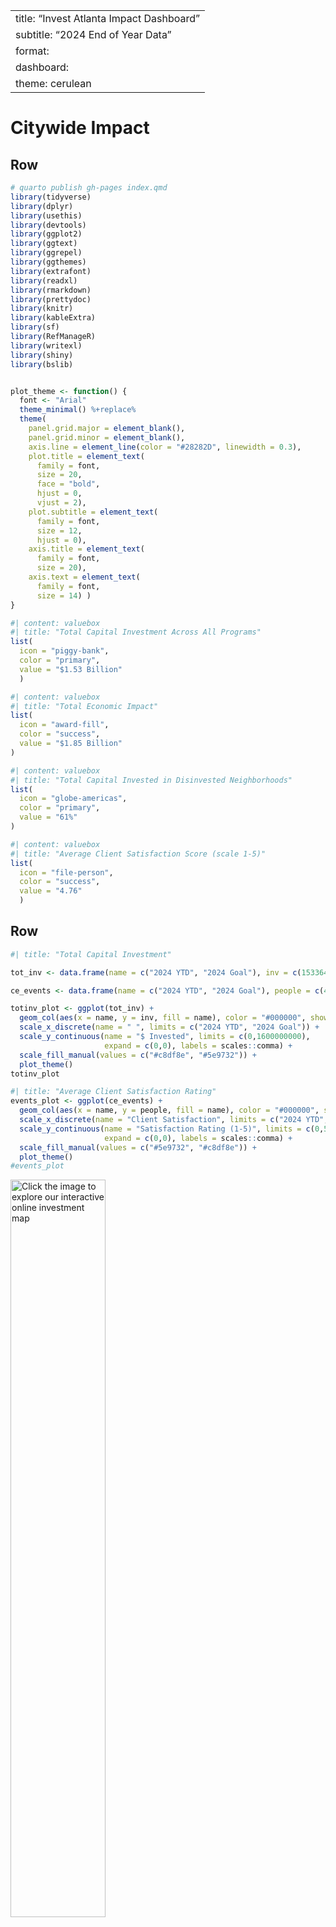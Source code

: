
---
title: "Invest Atlanta Impact Dashboard"
subtitle: "2024 End of Year Data"
format: 
  dashboard:
    theme: cerulean
---

# Citywide Impact

## Row {height="30%"}

```r
# quarto publish gh-pages index.qmd
library(tidyverse)
library(dplyr)
library(usethis)
library(devtools)
library(ggplot2)
library(ggtext)
library(ggrepel)
library(ggthemes)
library(extrafont)
library(readxl)
library(rmarkdown)
library(prettydoc)
library(knitr)
library(kableExtra)
library(sf)
library(RefManageR)
library(writexl)
library(shiny)
library(bslib)


plot_theme <- function() {
  font <- "Arial"
  theme_minimal() %+replace%
  theme(
    panel.grid.major = element_blank(),
    panel.grid.minor = element_blank(),
    axis.line = element_line(color = "#28282D", linewidth = 0.3),
    plot.title = element_text(
      family = font,
      size = 20,
      face = "bold",
      hjust = 0,
      vjust = 2),
    plot.subtitle = element_text(
      family = font,
      size = 12,
      hjust = 0),
    axis.title = element_text(
      family = font,
      size = 20),
    axis.text = element_text(
      family = font,
      size = 14) ) 
}


```

``` r
#| content: valuebox
#| title: "Total Capital Investment Across All Programs"
list(
  icon = "piggy-bank", 
  color = "primary", 
  value = "$1.53 Billion"
  )
```

```r
#| content: valuebox
#| title: "Total Economic Impact"
list(
  icon = "award-fill",
  color = "success",
  value = "$1.85 Billion"
)
```

```r
#| content: valuebox
#| title: "Total Capital Invested in Disinvested Neighborhoods"
list(
  icon = "globe-americas",
  color = "primary",
  value = "61%"
)
```

``` r
#| content: valuebox
#| title: "Average Client Satisfaction Score (scale 1-5)"
list(
  icon = "file-person", 
  color = "success", 
  value = "4.76"
  )
```


## Row {height="70%"}

``` r
#| title: "Total Capital Investment"

tot_inv <- data.frame(name = c("2024 YTD", "2024 Goal"), inv = c(1533646993.48, 1487100000))

ce_events <- data.frame(name = c("2024 YTD", "2024 Goal"), people = c(4.76, 4.3))

totinv_plot <- ggplot(tot_inv) +
  geom_col(aes(x = name, y = inv, fill = name), color = "#000000", show.legend = FALSE) +
  scale_x_discrete(name = " ", limits = c("2024 YTD", "2024 Goal")) +
  scale_y_continuous(name = "$ Invested", limits = c(0,1600000000), 
                     expand = c(0,0), labels = scales::comma) +
  scale_fill_manual(values = c("#c8df8e", "#5e9732")) +
  plot_theme()
totinv_plot
```



``` r
#| title: "Average Client Satisfaction Rating"
events_plot <- ggplot(ce_events) +
  geom_col(aes(x = name, y = people, fill = name), color = "#000000", show.legend = FALSE) +
  scale_x_discrete(name = "Client Satisfaction", limits = c("2024 YTD", "2024 Goal")) +
  scale_y_continuous(name = "Satisfaction Rating (1-5)", limits = c(0,5), 
                     expand = c(0,0), labels = scales::comma) +
  scale_fill_manual(values = c("#5e9732", "#c8df8e")) +
  plot_theme()
#events_plot
```
[![Click the image to explore our interactive online investment map](wins_map_final_2024.png){width=55%}](https://iatl.maps.arcgis.com/apps/instant/basic/index.html?appid=112649da7b1d4fa58098c16cc402dcc4){target="_blank"}



# Small Business Investment

## Row {height="30%"}

``` r
#| content: valuebox
#| title: "Direct Investment"
list(
  icon = "piggy-bank", 
  color = "success", 
  value = "$14.8 Million"
  )
```

```r
#| content: valuebox
#| title: "Small Businesses Funded (Grants and Loans)"
list(
  icon = "award-fill",
  color = "primary",
  value = 590
)
```


``` r
#| content: valuebox
#| title: "Small Businesses Receiving Business Consulting Services"
list(
  icon = "door-open", 
  color = "success", 
  value = "1,255"
  )
```


``` r
#| content: valuebox
#| title: "Small Business Funded in Disinvested Neighborhoods"
list(
  icon = "globe-americas", 
  color = "primary", 
  value = "16%"
  )
```


## Row {height="70%"}

``` r
#| title: "Small Business Investment"
sb_inv <- data.frame(name = c("2024 YTD", "2024 Goal"), inv = c(14799350, 6000000))

sb_support <- data.frame(name = c("2024 YTD", "2024 Goal"), support = c(1845, 1500))

sb_ta <- data.frame(name = c("2024 YTD", "2024 Goal"), hours = c(3798.45, 2750))

sbinv_plot <- ggplot(sb_inv) +
  geom_col(aes(x = name, y = inv, fill = name), color = "#000000", show.legend = FALSE) +
  scale_x_discrete(name = "Small Business Investment", limits = c("2024 YTD", "2024 Goal")) +
  scale_y_continuous(name = "Direct Investment ($)", limits = c(0,15000000), 
                     expand = c(0,0), labels = scales::comma) +
  scale_fill_manual(values = c("#009ddc", "#002d56")) +
  plot_theme()
sbinv_plot
```



``` r
#| title: "Small Businesses Supported via Grants, Loans, and Consulting"
sbsupport_plot <- ggplot(sb_support) +
  geom_col(aes(x = name, y = support, fill = name), color = "#000000", show.legend = FALSE) +
  scale_x_discrete(name = "Total Support", 
                   limits = c("2024 YTD", "2024 Goal")) +
  scale_y_continuous(name = "Number of Small Businesses", limits = c(0,1900), 
                     expand = c(0,0), labels = scales::comma) +
  scale_fill_manual(values = c("#5e9732", "#c8df8e")) +
  plot_theme()
sbsupport_plot
```

``` r
#| title: "Hours of Business Consulting Services"
sbta_plot <- ggplot(sb_ta) +
  geom_col(aes(x = name, y = hours, fill = name), color = "#000000", show.legend = FALSE) +
  scale_x_discrete(name = "Business Consulting", limits = c("2024 YTD", "2024 Goal")) +
  scale_y_continuous(name = "Services Provided (Hrs)", limits = c(0,3800), 
                     expand = c(0,0), labels = scales::comma) +
  scale_fill_manual(values = c("#002d56", "#009ddc")) +
  plot_theme()
sbta_plot
```





# Neighborhood Investment


## Row {height="30%"}

``` r
#| content: valuebox
#| title: "Invest Atlanta Funding"
list(
  icon = "piggy-bank", 
  color = "success", 
  value = "$59.6 Million"
  )
```


```r
#| content: valuebox
#| title: "TAD Grants"
list(
  icon = "award-fill",
  color = "primary",
  value = "$26.9 Million"
)
```

```r
#| content: valuebox
#| title: "NMTC Financing"
list(
  icon = "door-open", 
  color = "success", 
  value = "$53 Million"
  )
```


``` r
#| content: valuebox
#| title: "C-PACE Clean Energy Total Investment"
list(
  icon = "globe-americas",
  color = "primary",
  value = "$13.1 Million"
)
```


## Row {height="70%"}

``` r
#| title: "Investment in Disinvested Neighborhoods"
nb_dn <- data.frame(name = c("2024 YTD", "2024 Goal"), inv = c(61, 50))

nb_tad <- data.frame(name = c("Invest Atlanta", "Total Capital Investment"), 
                     support = c(59601437, 169644530))

nb_res <- data.frame(name = c("2024 YTD", "2024 Goal"), hours = c(9751, 9000))

nbdn_plot <- ggplot(nb_dn) +
  geom_col(aes(x = name, y = inv, fill = name), color = "#000000", show.legend = FALSE) +
  scale_x_discrete(name = "Investment in Disinvested Neighborhoods", limits = c("2024 YTD", "2024 Goal")) +
  scale_y_continuous(name = "Percentage of Investment", limits = c(0,100), 
                     expand = c(0,0), labels = scales::comma) +
  scale_fill_manual(values = c("#009ddc", "#002d56")) +
  plot_theme()
```



``` r
#| title: "Investment in Neighborhood Development"
nbtad_plot <- ggplot(nb_tad) +
  geom_col(aes(x = name, y = support, fill = name), color = "#000000", show.legend = FALSE) +
  scale_x_discrete(name = "Neighborhood Investment", limits = c("Invest Atlanta", "Total Capital Investment")) +
  scale_y_continuous(name = "Investment ($)", limits = c(0,170000000), 
                     expand = c(0,0), labels = scales::comma) +
  scale_fill_manual(values = c("#5e9732", "#c8df8e")) +
  plot_theme()
nbtad_plot
```

``` r
#| title: "Community Engagement: Invest Atlanta Events"
nbres_plot <- ggplot(nb_res) +
  geom_col(aes(x = name, y = hours, fill = name), color = "#000000", show.legend = FALSE) +
  scale_x_discrete(name = " ", limits = c("2024 YTD", "2024 Goal")) +
  scale_y_continuous(name = "Attendees", limits = c(0,11000), 
                     expand = c(0,0), labels = scales::comma) +
  scale_fill_manual(values = c("#002d56", "#009ddc")) +
  plot_theme()
nbres_plot
```
![Click to expand](TAD_Approvals_Map_2024_approved.png){width=83%}

# Housing


## Row {height="30%"}

``` r
#| content: valuebox
#| title: "Total Capital Invested (Housing)"
list(
  icon = "piggy-bank", 
  color = "success", 
  value = "$1 Billion"
  )
```

```r
#| content: valuebox
#| title: "Total Affordable Housing Units Financed"
list(
  icon = "house-add",
  color = "primary",
  value = "2,475"
)
```


``` r
#| content: valuebox
#| title: "Low Income Units Financed"
list(
  icon = "door-open", 
  color = "success", 
  value = 373
  )
```


``` r
#| content: valuebox
#| title: "Homeownership Incentives (Down Payment, Home Rehab)"
list(
  icon = "house-door", 
  color = "primary", 
  value = 409
  )
```

## Row {height="70%"}

``` r
#| title: "Affordable Housing Units Financed"
hs_ahu <- data.frame(name = c("2024 YTD", "2024 Goal"), inv = c(2475, 2600))

hs_ho <- data.frame(name = c("2024 YTD", "2024 Goal"), support = c(409, 175))

hsahu_plot <- ggplot(hs_ahu) +
  geom_col(aes(x = name, y = inv, fill = name), color = "#000000", show.legend = FALSE) +
  scale_x_discrete(name = "Affordable Housing Units Funded", limits = c("2024 YTD", "2024 Goal")) +
  scale_y_continuous(name = "Number of Affordable Housing Units", limits = c(0,3000), 
                     expand = c(0,0), labels = scales::comma) +
  scale_fill_manual(values = c("#009ddc", "#002d56")) +
  plot_theme()

hsahu_plot
```



``` r
#| title: "Homeownership Incentives Provided"
hsho_plot <- ggplot(hs_ho) +
  geom_col(aes(x = name, y = support, fill = name), color = "#000000", show.legend = FALSE) +
  scale_x_discrete(name = " ", limits = c("2024 YTD", "2024 Goal")) +
  scale_y_continuous(name = "Number of Homeowners", limits = c(0,410), 
                     expand = c(0,0), labels = scales::comma) +
  scale_fill_manual(values = c("#5e9732", "#c8df8e")) +
  plot_theme()
hsho_plot
```

```r
#| title: "Housing Investments: Percentage Affordable"
units <- data.frame(years = c('2018','2019', '2020', '2021', '2022', '2023', '2024'),
                    aff = c(57.3, 55.5, 83.7, 83.0, 94.6, 85.9, 91))
housing_aff <- ggplot(units) +
  geom_col(aes(x=years, y=aff), fill = "#009DDC", color = "#000000") +
  scale_y_continuous(name = "Affordable Housing Funded (%)", expand = c(0,0)) +
  scale_x_discrete(name = "Year") +
  plot_theme()
housing_aff
```



# Jobs & Employment

## Row {height="30%"}

``` r
#| content: valuebox
#| title: "Total Capital Investment (Jobs & Employment)"
list(
  icon = "door-open", 
  color = "primary", 
  value = "$146.5 Million"
  )
```

``` r
#| content: valuebox
#| title: "Total Jobs Impact"
list(
  icon = "globe-americas", 
  color = "success", 
  value = "4,250"
  )
```

```r
#| content: valuebox
#| title: "New Good Jobs Created"
list(
  icon = "piggy-bank",
  color = "primary",
  value = "1,670"
)
```

```r
#| content: valuebox
#| title: "Business Development Projects Closed"
list(
  icon = "bag-dash-fill",
  color = "success",
  value = 47
)

```


## Row {height="70%"}

``` r
#| title: "Business Development Projects"

biz_dev <- data.frame(name = c("2024 YTD", "2024 Goal"), closed = c(47, 30))

new_jobs <- data.frame(name = c("2024 YTD", "2024 Goal"), jobs = c(4250, 5000))

good_jobs <- data.frame(name = c("2024 YTD", "2024 Goal"), good = c(1670, 1500))

bizdev_plot <- ggplot(biz_dev) +
  geom_col(aes(x = name, y = closed, fill = name), color = "#000000", show.legend = FALSE) +
  #ggtitle("Small Business Investment") +
  scale_x_discrete(name = "Business Development", limits = c("2024 YTD", "2024 Goal")) +
  scale_y_continuous(name = "Number of Closed Projects", limits = c(0,48), 
                     expand = c(0,0), labels = scales::comma) +
  scale_fill_manual(values = c("#009ddc", "#002d56")) +
  plot_theme()
#bizdev_plot
```



``` r
#| title: "Job Creation & Retention"
newjobs_plot <- ggplot(new_jobs) +
  geom_col(aes(x = name, y = jobs, fill = name), color = "#000000", show.legend = FALSE) +
  scale_x_discrete(name = "Employment Impact", limits = c("2024 YTD", "2024 Goal")) +
  scale_y_continuous(name = "Number of Jobs", limits = c(0,5000), 
                     expand = c(0,0), labels = scales::comma) +
  scale_fill_manual(values = c("#5e9732", "#c8df8e")) +
  plot_theme()
newjobs_plot
```


``` r
#| title: "Good Jobs Created"
goodjobs_plot <- ggplot(good_jobs) +
  geom_col(aes(x = name, y = good, fill = name), color = "#000000", show.legend = FALSE) +
  #ggtitle("Small Businesses Supported") +
  scale_x_discrete(name = "New Good Jobs ($40,000+/yr and full benefits)", limits = c("2024 YTD", "2024 Goal")) +
  scale_y_continuous(name = "Number of Good Jobs", limits = c(0,1700), 
                     expand = c(0,0), labels = scales::comma) +
  scale_fill_manual(values = c("#002d56", "#009ddc")) +
  plot_theme()
goodjobs_plot
```

```r
#| title: "Closed Business Development Projects by Priority Industry"
sectors <- data.frame(name = c("Technology", "Clean Energy", "Retail and Food", "Manufacturing"), 
                      total = c(8, 3, 10, 4))
sectors_plot <- ggplot(sectors) +
  geom_col(aes(x = name, y = total, fill = name), color = "#000000", show.legend = FALSE) +
  scale_x_discrete(name = " ", limits = c("Technology", "Clean Energy", "Retail and Food", "Manufacturing")) +
  scale_y_continuous(name = "Number of Closed Projects", limits = c(0,7), expand = c(0,0)) +
  scale_fill_manual(values = c("#5e9732", "#c8df8e", "#002d56", "#009ddc")) +
  plot_theme()
sectors_plot
```





